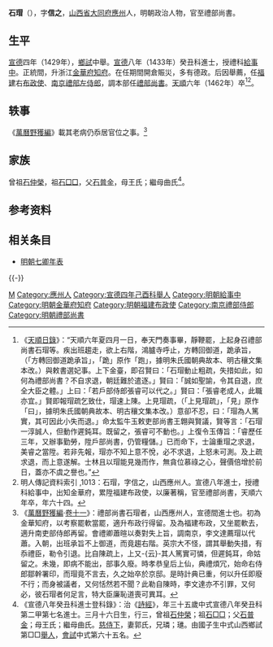{{Otheruses|other=名为石信之的其他人物|石信之}}
{{明清人物信息框
| 姓名 = 石瑁
| 原名 =
| 圖片名稱= 
| 圖片大小 =
| 圖片說明 = 
| 最高職務 = 禮部尚書
| 國家 = 大明 
| 爵位 =
| 籍貫 = [[山西|山西]][[大同府|大同府]][[應州|應州]]民籍
| 族裔 = 
| 字號 = 字信之
| 諡號 =
| 出生日期 = 建文元年（1399年）三月十六日
| 出生地點 = [[山西|山西]][[應州|應州]]
| 逝世日期 = 天順六年（1462年）
| 逝世地點 = 京師
| 墓葬 =
| 配偶 = 郭氏
| 親屬 = 
| 出身 =
* 宣德四年己酉科舉人
* 宣德八年癸丑科進士出身
| 經歷 =
| 著作 =  
}}
'''石瑁'''（{{bd|1399年||1462年||S}}），字'''信之'''，[[山西省|山西省]][[大同府|大同府]][[應州|應州]]人，明朝政治人物，官至禮部尚書。

==生平==
[[宣德|宣德]]四年（1429年），[[鄉試|鄉試]]中舉。[[宣德|宣德]]八年（1433年）癸丑科進士，授禮科[[給事中|給事中]]。正統間，升浙江[[金華府|金華府]][[知府|知府]]。在任期間開倉賑災，多有德政。后因舉薦，任[[福建|福建]]右[[布政使|布政使]]、[[南京|南京]][[禮部左侍郎|禮部左侍郎]]，調本部任[[禮部尚書|禮部尚書]]。[[天顺_(明朝)|天順]]六年（1462年）卒<ref>《[[天順日錄|天順日錄]]》：“天順六年夏四月一日，奉天門奏事畢，靜鞭罷，上起身召禮部尚書石瑁等。疾出班趨走，欲上右階，鴻臚寺呼止，方轉回御道，跪承旨，（「方轉回御道跪承旨」，「跪」原作「跑」，據明朱氏國朝典故本、明古穰文集本改。）與敕書選妃事。上下金臺，即召賢曰：「石瑁動止粗疏，失措如此，如何為禮部尚書？不自求退，朝廷難於遣逐。」賢曰：「誠如聖諭，令其自退，庶全大臣之體。」上曰：「若戶部侍郎張睿可以代之。」賢曰：「張睿老成人，此職亦宜。」賢即報瑁疏乞致仕，瑁速上陳。上見瑁疏，（「上見瑁疏」，「見」原作「曰」，據明朱氏國朝典故本、明古穰文集本改。）意卻不忍，曰：「瑁為人篤實，其可因此小失而退。」命太監牛玉敕吏部尚書王翺與賢議，賢等言：「石瑁一淳誠人，但動作遲鈍耳。既留之，張睿可不動也。」上復令玉傳旨：「睿歷任三年，又辦事勤勞，陞戶部尚書，仍管糧儲。」已而命下，士論重瑁之求退，美睿之當陞。若非先報，瑁亦不知上意不悅，必不求退，上怒未可測。及上疏求退，而上意遂解。士林且以瑁能見幾而作，無貪位慕祿之心，聲價倍增於前日，蓋亦不虞之譽也。”</ref><ref>明人傳記資料索引 ,1013：石瑁，字信之，山西應州人。宣德八年進士，授禮科給事中，出知金華府，累陞福建布政使，以廉著稱，官至禮部尚書，天順六年卒，年六十四。</ref>。

== 轶事 ==
《[[萬曆野獲編|萬曆野獲編]]》載其老病仍忝居官位之事。<ref>《[[萬曆野獲編|萬曆野獲編]]·[[s:萬曆野獲編/卷11|卷十一]]》：禮部尚書石瑁者，山西應州人，宣德間進士也。初為金華知府，以考察罷軟當罷，適升布政行得留。及為福建布政，又坐罷軟去，適升南吏部侍郎再留。會禮卿蕭暄以奏對失上旨，調南京，李文達薦瑁以代蕭。入朝，出班承旨不上御道，而竟趨右階。英宗大不怪，謂其舉動失措，有忝禮臣，勒令引退。比自陳疏上，上又-{云}-其人篤實可憐，但遲鈍耳，命姑留之。未幾，即病不能出，部事久廢。時孝恭皇后上仙，典禮煩冗，始命右侍郎鄒幹署印，而瑁竟不言去，久之始卒於京邸。是時計典已重，何以升任即廢不行；而身被議者，又何恬然若不聞？此勒自陳時，李文達亦不引罪，又何必，彼石瑁者何足言，特大臣廉恥道喪可異耳。</ref>

==家族==
曾祖[[石仲榮|石仲榮]]，祖[[石□□|石□□]]，父[[石普金|石普金]]，母王氏；繼母曲氏<ref>《宣德八年癸丑科進士登科錄》：治《[[詩經|詩經]]》，年三十五歲中式宣德八年癸丑科第二甲第七名進士。三月十六日生，行三，曾祖[[石仲榮|石仲榮]]；祖[[石□□|石□□]]；父[[石普金|石普金]]；母王氏；繼母曲氏。[[慈侍下|慈侍下]]，妻郭氏，兄璘；璡。由國子生中式山西鄉試第□□[[舉人|舉人]]，[[會試|會試]]中式第六十五名。</ref>。

== 参考资料 ==
{{reflist}}
{{wikisource|天順日錄}}

==相关条目==
*[[明朝七卿年表|明朝七卿年表]]

{{-}}
{{start box}}
{{s-off}}
{{succession box|[[蕭晅|蕭晅]]|[[姚夔|姚夔]]|[[明朝禮部尚書|明朝禮部尚書]]|<small>天順四年－天順六年（1460年－1462年）</small>}}
{{end box}}

{{宣德八年癸丑科殿试金榜}}

{{Authority control}}

{{DEFAULTSORT:Shi石}}
[[Category:石姓|M]]
[[Category:應州人|Category:應州人]]
[[Category:宣德四年己酉科舉人|Category:宣德四年己酉科舉人]]
[[Category:明朝給事中|Category:明朝給事中]]
[[Category:明朝金華府知府|Category:明朝金華府知府]]
[[Category:明朝福建布政使|Category:明朝福建布政使]]
[[Category:南京禮部侍郎|Category:南京禮部侍郎]]
[[Category:明朝禮部尚書|Category:明朝禮部尚書]]